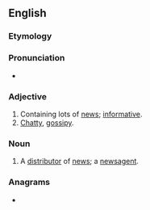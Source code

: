 ==English==

===Etymology===
{{suffix|news|y|lang=en}}

===Pronunciation===
* {{rhymes|uːzi|lang=en}}

===Adjective===
{{en-adj|er}}
# Containing lots of [[news]]; [[informative]].
# [[chatty|Chatty]], [[gossipy]].

===Noun===
{{en-noun|newsies}}
# {{lb|en|informal}} A [[distributor]] of [[news]]; a [[newsagent]].

===Anagrams===
* {{anagrams|en|a=enswy|Wynes}}